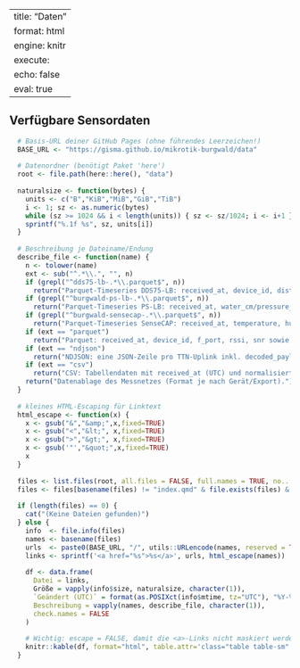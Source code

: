   ---
  title: "Daten"
  format: html
  engine: knitr
  execute:
    echo: false
    eval: true
  ---
  
##  Verfügbare Sensordaten
  
```r
  # Basis-URL deiner GitHub Pages (ohne führendes Leerzeichen!)
  BASE_URL <- "https://gisma.github.io/mikrotik-burgwald/data"
  
  # Datenordner (benötigt Paket 'here')
  root <- file.path(here::here(), "data")
  
  naturalsize <- function(bytes) {
    units <- c("B","KiB","MiB","GiB","TiB")
    i <- 1; sz <- as.numeric(bytes)
    while (sz >= 1024 && i < length(units)) { sz <- sz/1024; i <- i+1 }
    sprintf("%.1f %s", sz, units[i])
  }
  
  # Beschreibung je Dateiname/Endung
  describe_file <- function(name) {
    n <- tolower(name)
    ext <- sub("^.*\\.", "", n)
    if (grepl("^dds75-lb-.*\\.parquet$", n))
      return("Parquet-Timeseries DDS75-LB: received_at, device_id, distance_cm, temperature, battery, Flags.")
    if (grepl("^burgwald-ps-lb-.*\\.parquet$", n))
      return("Parquet-Timeseries PS-LB: received_at, water_cm/pressure_kpa/_mpa, idc_input_ma, vdc_input_v, battery.")
    if (grepl("^burgwald-sensecap-.*\\.parquet$", n))
      return("Parquet-Timeseries SenseCAP: received_at, temperature, humidity, pressure_hpa, illumination, ggf. UV/Wind/Regen.")
    if (ext == "parquet")
      return("Parquet: received_at, device_id, f_port, rssi, snr sowie sensortypische Messspalten.")
    if (ext == "ndjson")
      return("NDJSON: eine JSON-Zeile pro TTN-Uplink inkl. decoded_payload, rssi/snr, f_port.")
    if (ext == "csv")
      return("CSV: Tabellendaten mit received_at (UTC) und normalisierten Messfeldern; Kopfzeile vorhanden.")
    return("Datenablage des Messnetzes (Format je nach Gerät/Export).")
  }
  
  # kleines HTML-Escaping für Linktext
  html_escape <- function(x) {
    x <- gsub("&","&amp;",x,fixed=TRUE)
    x <- gsub("<","&lt;", x,fixed=TRUE)
    x <- gsub(">","&gt;", x,fixed=TRUE)
    x <- gsub('"',"&quot;",x,fixed=TRUE)
    x
  }
  
  files <- list.files(root, all.files = FALSE, full.names = TRUE, no.. = TRUE)
  files <- files[basename(files) != "index.qmd" & file.exists(files) & !dir.exists(files)]
  
  if (length(files) == 0) {
    cat("(Keine Dateien gefunden)")
  } else {
    info  <- file.info(files)
    names <- basename(files)
    urls  <- paste0(BASE_URL, "/", utils::URLencode(names, reserved = TRUE))
    links <- sprintf('<a href="%s">%s</a>', urls, html_escape(names))
  
    df <- data.frame(
      Datei = links,
      Größe = vapply(info$size, naturalsize, character(1)),
      `Geändert (UTC)` = format(as.POSIXct(info$mtime, tz="UTC"), "%Y-%m-%d %H:%M:%SZ"),
      Beschreibung = vapply(names, describe_file, character(1)),
      check.names = FALSE
    )
  
    # Wichtig: escape = FALSE, damit die <a>-Links nicht maskiert werden
    knitr::kable(df, format="html", table.attr='class="table table-sm"', escape=FALSE)
  }

```

